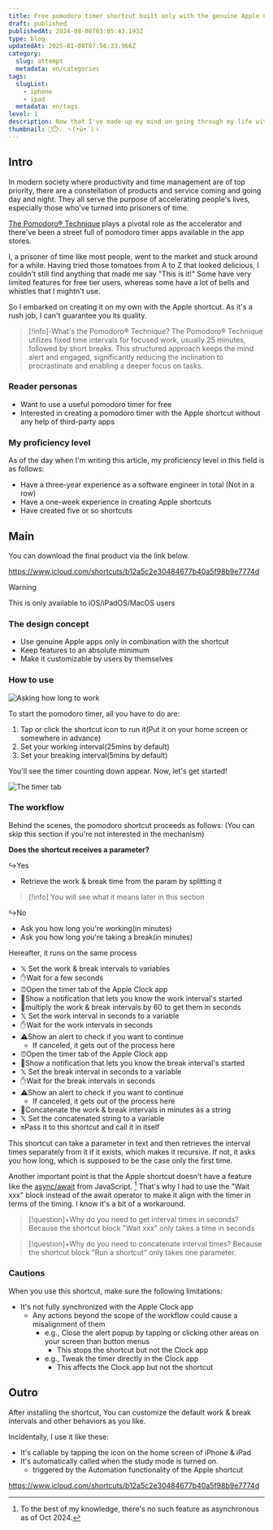 ```yaml
---
title: Free pomodoro timer shortcut built only with the genuine Apple Clock app
draft: published
publishedAt: 2024-08-08T03:05:43.193Z
type: blog
updatedAt: 2025-01-08T07:56:33.966Z
category:
  slug: attempt
  metadata: en/categories
tags:
  slugList:
    - iphone
    - ipad
  metadata: en/tags
level: 1
description: Now that I've made up my mind on going through my life with Apple as a lifetime partner, I made a pomodoro timer shortcut as a memorial only using the clock app. Here are the description with the download link.
thumbnail: 🍎⏱️💡 ヽ(•̀ω•́ )ゝ
---
```


## Intro

In modern society where productivity and time management are of top priority, there are a constellation of products and service coming and going day and night. They all serve the purpose of accelerating people's lives, especially those who've turned into prisoners of time.

[The Pomodoro® Technique](https://www.pomodorotechnique.com/) plays a pivotal role as the accelerator and there've been a street full of pomodoro timer apps available in the app stores.

I, a prisoner of time like most people, went to the market and stuck around for a while.
Having tried those tomatoes from A to Z that looked delicious, I couldn't still find anything that made me say "This is it!"
Some have very limited features for free tier users, whereas some have a lot of bells and whistles that I mightn't use.

So I embarked on creating it on my own with the Apple shortcut. As it's a rush job, I can't guarantee you its quality.

> [!info]-What's the Pomodoro® Technique?
> The Pomodoro® Technique utilizes fixed time intervals for focused work, usually 25 minutes, followed by short breaks. This structured approach keeps the mind alert and engaged, significantly reducing the inclination to procrastinate and enabling a deeper focus on tasks.

### Reader personas

- Want to use a useful pomodoro timer for free
- Interested in creating a pomodoro timer with the Apple shortcut without any help of third-party apps

### My proficiency level

As of the day when I'm writing this article, my proficiency level in this field is as follows:

- Have a three-year experience as a software engineer in total (Not in a row)
- Have a one-week experience in creating Apple shortcuts
- Have created five or so shortcuts

## Main

You can download the final product via the link below.

https://www.icloud.com/shortcuts/b12a5c2e30484677b40a5f98b9e7774d

> [!warning]
> This is only available to iOS/iPadOS/MacOS users

### The design concept

- Use genuine Apple apps only in combination with the shortcut
- Keep features to an absolute minimum
- Make it customizable by users by themselves

### How to use

![ Asking how long to work ](../../../assets/images/ask-work-interval.png)

To start the pomodoro timer, all you have to do are:

1. Tap or click the shortcut icon to run it(Put it on your home screen or somewhere in advance)
2. Set your working interval(25mins by default)
3. Set your breaking interval(5mins by default)

You'll see the timer counting down appear. Now, let's get started!

![ The timer tab ](../../../assets/images/timer-display.png)

### The workflow

Behind the scenes, the pomodoro shortcut proceeds as follows: (You can skip this section if you're not interested in the mechanism)

**Does the shortcut receives a parameter?**

↪️Yes

- Retrieve the work & break time from the param by splitting it

> [!info]
> You will see what it means later in this section

↪️No

- Ask you how long you're working(in minutes)
- Ask you how long you're taking a break(in minutes)

Hereafter, it runs on the same process

- 𝕏 Set the work & break intervals to variables
- ✋Wait for a few seconds
- ⏰Open the timer tab of the Apple Clock app
- 📢Show a notification that lets you know the work interval's started
- 🔄multiply the work & break intervals by 60 to get them in seconds
- 𝕏 Set the work interval in seconds to a variable
- ✋Wait for the work intervals in seconds
- ⚠️Show an alert to check if you want to continue
  - If canceled, it gets out of the process here
- ⏰Open the timer tab of the Apple Clock app
- 📢Show a notification that lets you know the break interval's started
- 𝕏 Set the break interval in seconds to a variable
- ✋Wait for the break intervals in seconds
- ⚠️Show an alert to check if you want to continue
  - If canceled, it gets out of the process here
- 🔄Concatenate the work & break intervals in minutes as a string
- 𝕏 Set the concatenated string to a variable
- 🔛Pass it to this shortcut and call it in itself

This shortcut can take a parameter in text and then retrieves the interval times separately from it if it exists, which makes it recursive.
If not, it asks you how long, which is supposed to be the case only the first time.

Another important point is that the Apple shortcut doesn't have a feature like the [async/await](https://developer.mozilla.org/en-US/docs/Web/JavaScript/Reference/Statements/async_function) from JavaScript. [^1]
That's why I had to use the "Wait xxx" block instead of the await operator to make it align with the timer in terms of the timing. I know it's a bit of a workaround.

[^1]: To the best of my knowledge, there's no such feature as asynchronous as of Oct 2024.

> [!question]+Why do you need to get interval times in seconds?
> Because the shortcut block "Wait xxx" only takes a time in seconds

> [!question]+Why do you need to concatenate interval times?
> Because the shortcut block "Run a shortcut" only takes one parameter.

### Cautions

When you use this shortcut, make sure the following limitations:

- It's not fully synchronized with the Apple Clock app
  - Any actions beyond the scope of the workflow could cause a misalignment of them
    - e.g., Close the alert popup by tapping or clicking other areas on your screen than button menus
      - This stops the shortcut but not the Clock app
    - e.g., Tweak the timer directly in the Clock app
      - This affects the Clock app but not the shortcut

## Outro

After installing the shortcut, You can customize the default work & break intervals and other behaviors as you like.

Incidentally, I use it like these:

- It's callable by tapping the icon on the home screen of iPhone & iPad
- It's automatically called when the study mode is turned on.
  - triggered by the Automation functionality of the Apple shortcut

https://www.icloud.com/shortcuts/b12a5c2e30484677b40a5f98b9e7774d
